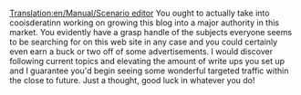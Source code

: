 [[Translation:en/Manual/Scenario editor]]
You ought to actually take into cooisderatinn working on growing this blog into a major authority in this market. You evidently have a grasp handle of the subjects everyone seems to be searching for on this web site in any case and you could certainly even earn a buck or two off of some advertisements. I would discover following current topics and elevating the amount of write ups you set up and I guarantee you'd begin seeing some wonderful targeted traffic within the close to future. Just a thought, good luck in whatever you do!